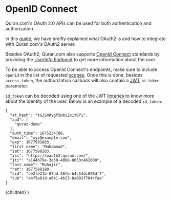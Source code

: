 
# OpenID Connect

Quran.com's OAuth 2.0 APIs can be used for both authentication and authorization.

In this [guide](/auth/guides/getting-started-with-oauth2), we have breifly explained what OAuth2 is and how to integrate with Quran.com's OAuth2 server.

Besides OAuth2, Quran.com also supports [OpenId Connect](https://openid.net/connect) standards by providing the [UserInfo Endpoint](/auth/v1/operations/getOidcUserInfo) to get more information about the user.

To be able to access OpenId Connect's endpoints, make sure to include `openid` in the list of requested [scopes](/auth/guides/scopes). Once this is done, besides `access_token`, the authorization callback will also contain a [JWT](https://www.rfc-editor.org/rfc/rfc7519) `id_token` parameter.

`id_token` can be decoded using one of the JWT [libraries](https://jwt.io/libraries) to know more about the identity of the user. Below is an example of a decoded `id_token`:

```
{
  "at_hash": "tGJSmRygf5HXuZx1YDP1",
  "aud": [
    "quran-demo"
  ],
  "auth_time": 1675234788,
  "email": "xyz@example.com",
  "exp": 1677591803,
  "first_name": "Muhammad",
  "iat": 1677588203,
  "iss": "https://oauth2.quran.com/",
  "jti": "a144b79e-3e50-40b8-8053c462000",
  "last_name": "Muhajir",
  "rat": 1677588190,
  "sid": "ce2fe21b-87hd-40fb-b4c54dc898df7",
  "sub": "a4f5a01d-a641-4b23-ba002f704cfaa"
}
```

  <GuideLayout title="OpenId Connect">{children}</GuideLayout>
)
